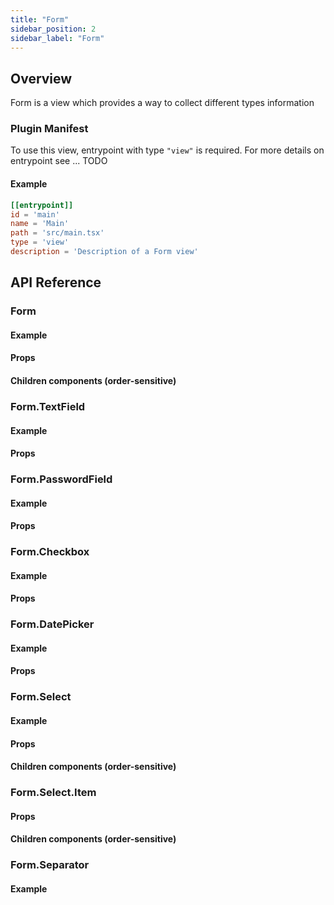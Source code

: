 ```yaml
---
title: "Form"
sidebar_position: 2
sidebar_label: "Form"
---
```











## Overview

Form is a view which provides a way to collect different types information

<UiScreenshot imgPath="/img/generated-screenshots/docs_form/main/default.png"/>

[//]: # (Functionality section when there is more features)
[//]: # (As with all other views can be made highly dynamic with help of React)

### Plugin Manifest

To use this view, entrypoint with type `"view"` is required. For more details on entrypoint see ... TODO

#### Example
```toml
[[entrypoint]]
id = 'main'
name = 'Main'
path = 'src/main.tsx'
type = 'view'
description = 'Description of a Form view'
```

## API Reference

### Form
<FormDescription/>

#### Example
<FormCode/>

#### Props
<FormProps/>

#### Children components (order-sensitive)
<FormOrderedMembers/>



### Form.TextField
<TextFieldDescription/>

#### Example
<TextFieldCode/>

#### Props
<TextFieldProps/>



### Form.PasswordField
<PasswordFieldDescription/>

#### Example
<PasswordFieldCode/>

#### Props
<PasswordFieldProps/>



### Form.Checkbox
<CheckboxDescription/>

#### Example
<CheckboxCode/>

#### Props
<CheckboxProps/>



### Form.DatePicker
<DatePickerDescription/>

#### Example
<DatePickerCode/>

#### Props
<DatePickerProps/>



### Form.Select
<SelectDescription/>

#### Example
<SelectCode/>

#### Props
<SelectProps/>

#### Children components (order-sensitive)
<SelectOrderedMembers/>



### Form.Select.Item
<SelectItemDescription/>

#### Props
<SelectItemProps/>

#### Children components (order-sensitive)
<SelectItemOrderedMembers/>



### Form.Separator
<SeparatorDescription/>

#### Example
<SeparatorCode/>
